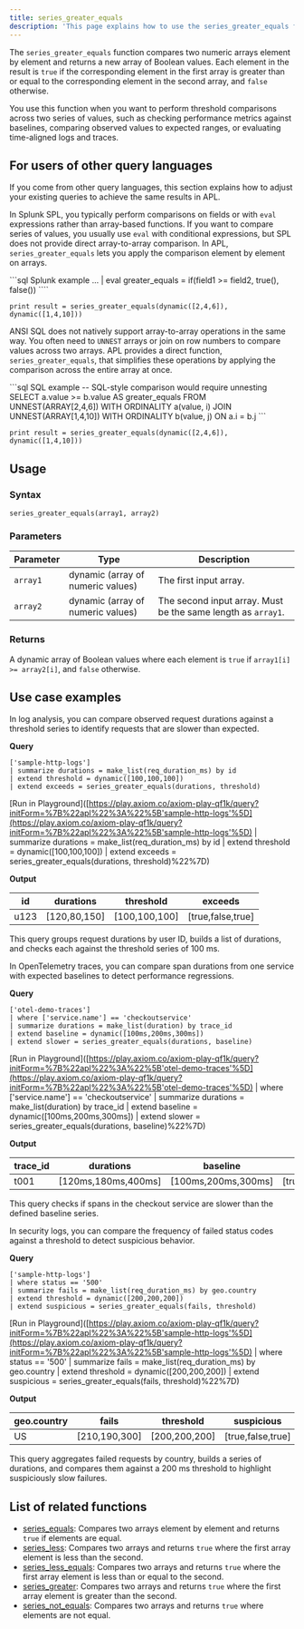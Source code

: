 ```yaml
---
title: series_greater_equals
description: 'This page explains how to use the series_greater_equals function in APL.'
---
```


The `series_greater_equals` function compares two numeric arrays element by element and returns a new array of Boolean values. Each element in the result is `true` if the corresponding element in the first array is greater than or equal to the corresponding element in the second array, and `false` otherwise.

You use this function when you want to perform threshold comparisons across two series of values, such as checking performance metrics against baselines, comparing observed values to expected ranges, or evaluating time-aligned logs and traces.

## For users of other query languages

If you come from other query languages, this section explains how to adjust your existing queries to achieve the same results in APL.

<AccordionGroup>
<Accordion title="Splunk SPL users">

In Splunk SPL, you typically perform comparisons on fields or with `eval` expressions rather than array-based functions. If you want to compare series of values, you usually use `eval` with conditional expressions, but SPL does not provide direct array-to-array comparison. In APL, `series_greater_equals` lets you apply the comparison element by element on arrays.

<CodeGroup>
```sql Splunk example
... | eval greater_equals = if(field1 >= field2, true(), false())
````

```kusto APL equivalent
print result = series_greater_equals(dynamic([2,4,6]), dynamic([1,4,10]))
```

</CodeGroup>

</Accordion>
<Accordion title="ANSI SQL users">

ANSI SQL does not natively support array-to-array operations in the same way. You often need to `UNNEST` arrays or join on row numbers to compare values across two arrays. APL provides a direct function, `series_greater_equals`, that simplifies these operations by applying the comparison across the entire array at once.

<CodeGroup>
```sql SQL example
-- SQL-style comparison would require unnesting
SELECT a.value >= b.value AS greater_equals
FROM UNNEST(ARRAY[2,4,6]) WITH ORDINALITY a(value, i)
JOIN UNNEST(ARRAY[1,4,10]) WITH ORDINALITY b(value, j)
  ON a.i = b.j
```

```kusto APL equivalent
print result = series_greater_equals(dynamic([2,4,6]), dynamic([1,4,10]))
```

</CodeGroup>

</Accordion>
</AccordionGroup>

## Usage

### Syntax

```kusto
series_greater_equals(array1, array2)
```

### Parameters

| Parameter | Type                              | Description                                                  |
| --------- | --------------------------------- | ------------------------------------------------------------ |
| `array1`  | dynamic (array of numeric values) | The first input array.                                       |
| `array2`  | dynamic (array of numeric values) | The second input array. Must be the same length as `array1`. |

### Returns

A dynamic array of Boolean values where each element is `true` if `array1[i] >= array2[i]`, and `false` otherwise.

## Use case examples

<Tabs>
<Tab title="Log analysis">

In log analysis, you can compare observed request durations against a threshold series to identify requests that are slower than expected.

**Query**

```kusto
['sample-http-logs']
| summarize durations = make_list(req_duration_ms) by id
| extend threshold = dynamic([100,100,100])
| extend exceeds = series_greater_equals(durations, threshold)
```

[Run in Playground]([https://play.axiom.co/axiom-play-qf1k/query?initForm=%7B%22apl%22%3A%22%5B'sample-http-logs'%5D](https://play.axiom.co/axiom-play-qf1k/query?initForm=%7B%22apl%22%3A%22%5B'sample-http-logs'%5D) | summarize durations = make_list(req_duration_ms) by id | extend threshold = dynamic([100,100,100]) | extend exceeds = series_greater_equals(durations, threshold)%22%7D)

**Output**

| id   | durations     | threshold      | exceeds            |
| ---- | ------------- | -------------- | ------------------ |
| u123 | [120,80,150] | [100,100,100] | [true,false,true] |

This query groups request durations by user ID, builds a list of durations, and checks each against the threshold series of 100 ms.

</Tab>
<Tab title="OpenTelemetry traces">

In OpenTelemetry traces, you can compare span durations from one service with expected baselines to detect performance regressions.

**Query**

```kusto
['otel-demo-traces']
| where ['service.name'] == 'checkoutservice'
| summarize durations = make_list(duration) by trace_id
| extend baseline = dynamic([100ms,200ms,300ms])
| extend slower = series_greater_equals(durations, baseline)
```

[Run in Playground]([https://play.axiom.co/axiom-play-qf1k/query?initForm=%7B%22apl%22%3A%22%5B'otel-demo-traces'%5D](https://play.axiom.co/axiom-play-qf1k/query?initForm=%7B%22apl%22%3A%22%5B'otel-demo-traces'%5D) | where ['service.name'] == 'checkoutservice' | summarize durations = make_list(duration) by trace_id | extend baseline = dynamic([100ms,200ms,300ms]) | extend slower = series_greater_equals(durations, baseline)%22%7D)

**Output**

| trace_id | durations            | baseline             | slower             |
| --------- | -------------------- | -------------------- | ------------------ |
| t001      | [120ms,180ms,400ms] | [100ms,200ms,300ms] | [true,false,true] |

This query checks if spans in the checkout service are slower than the defined baseline series.

</Tab>
<Tab title="Security logs">

In security logs, you can compare the frequency of failed status codes against a threshold to detect suspicious behavior.

**Query**

```kusto
['sample-http-logs']
| where status == '500'
| summarize fails = make_list(req_duration_ms) by geo.country
| extend threshold = dynamic([200,200,200])
| extend suspicious = series_greater_equals(fails, threshold)
```

[Run in Playground]([https://play.axiom.co/axiom-play-qf1k/query?initForm=%7B%22apl%22%3A%22%5B'sample-http-logs'%5D](https://play.axiom.co/axiom-play-qf1k/query?initForm=%7B%22apl%22%3A%22%5B'sample-http-logs'%5D) | where status == '500' | summarize fails = make_list(req_duration_ms) by geo.country | extend threshold = dynamic([200,200,200]) | extend suspicious = series_greater_equals(fails, threshold)%22%7D)

**Output**

| geo.country | fails          | threshold      | suspicious         |
| ----------- | -------------- | -------------- | ------------------ |
| US          | [210,190,300] | [200,200,200] | [true,false,true] |

This query aggregates failed requests by country, builds a series of durations, and compares them against a 200 ms threshold to highlight suspiciously slow failures.

</Tab>
</Tabs>

## List of related functions

- [series_equals](/apl/array-functions/series_equals): Compares two arrays element by element and returns `true` if elements are equal.
- [series_less](/apl/array-functions/series_less): Compares two arrays and returns `true` where the first array element is less than the second.
- [series_less_equals](/apl/array-functions/series_less_equals): Compares two arrays and returns `true` where the first array element is less than or equal to the second.
- [series_greater](/apl/array-functions/series_greater): Compares two arrays and returns `true` where the first array element is greater than the second.
- [series_not_equals](/apl/array-functions/series_not_equals): Compares two arrays and returns `true` where elements are not equal.
